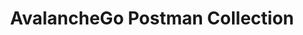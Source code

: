 ---
title: AvalancheGo Postman Collection
description: Postman Collection for all the APIs provided by AvalancheGo
index: true
---